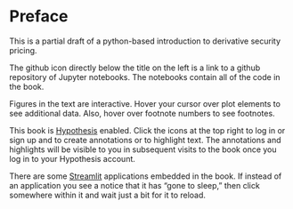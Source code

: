 # Preface {.unnumbered}

This is a partial draft of a python-based introduction to derivative security pricing.  

The github icon directly below the title on the left is a link to a github repository of Jupyter notebooks.  The notebooks contain all of the code in the book.

Figures in the text are interactive.  Hover your cursor over plot elements to see additional data.  Also, hover over footnote numbers to see footnotes.

This book is [Hypothesis](https://web.hypothes.is/) enabled.  Click the icons at the top right to log in or sign up and to create annotations or to highlight text.  The annotations and highlights will be visible to you in subsequent visits to the book once you log in to your Hypothesis account.

There are some [Streamlit](https://streamlit.io/) applications embedded in the book.  If instead of an application you see a notice that it has "gone to sleep," then click somewhere within it and wait just a bit for it to reload.





